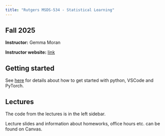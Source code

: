 ```yaml
---
title: "Rutgers MSDS-534 - Statistical Learning"
---
```


## Fall 2025

**Instructor:** Gemma Moran

**Instructor website:** [link](https://www.gemma-moran.com)

## Getting started

See [here](getting-started/getting-started.ipynb) for details about how to get started with python, VSCode and PyTorch. 

## Lectures

The code from the lectures is in the left sidebar. 

Lecture slides and information about homeworks, office hours etc. can be found on Canvas.

